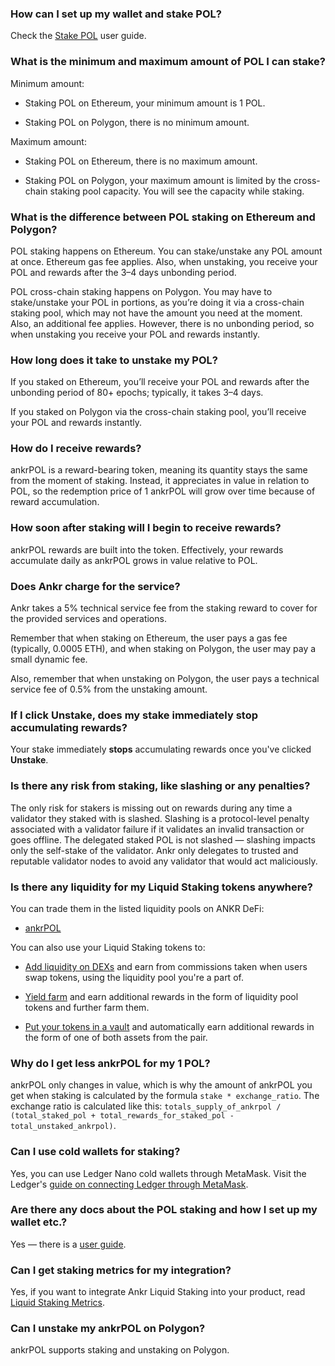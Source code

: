 ### How can I set up my wallet and stake POL?

Check the [Stake POL](https://www.ankr.com/docs/staking/liquid-staking/pol/stake/) user guide.

### What is the minimum and maximum amount of POL I can stake?

Minimum amount:

* Staking POL on Ethereum, your minimum amount is 1 POL.

* Staking POL on Polygon, there is no minimum amount.

Maximum amount:

* Staking POL on Ethereum, there is no maximum amount.

* Staking POL on Polygon, your maximum amount is limited by the cross-chain staking pool capacity. You will see the capacity while staking.

### What is the difference between POL staking on Ethereum and Polygon?

POL staking happens on Ethereum. You can stake/unstake any POL amount at once. Ethereum gas fee applies. Also, when unstaking, you receive your POL and rewards after the 3–4 days unbonding period.  

  

POL cross-chain staking happens on Polygon. You may have to stake/unstake your POL in portions, as you’re doing it via a cross-chain staking pool, which may not have the amount you need at the moment. Also, an additional fee applies. However, there is no unbonding period, so when unstaking you receive your POL and rewards instantly.

### How long does it take to unstake my POL?

If you staked on Ethereum, you’ll receive your POL and rewards after the unbonding period of 80+ epochs; typically, it takes 3–4 days.  

  

If you staked on Polygon via the cross-chain staking pool, you’ll receive your POL and rewards instantly.

### How do I receive rewards?

ankrPOL is a reward-bearing token, meaning its quantity stays the same from the moment of staking. Instead, it appreciates in value in relation to POL, so the redemption price of 1 ankrPOL will grow over time because of reward accumulation.

### How soon after staking will I begin to receive rewards?

ankrPOL rewards are built into the token. Effectively, your rewards accumulate daily as ankrPOL grows in value relative to POL.

### Does Ankr charge for the service?

Ankr takes a 5% technical service fee from the staking reward to cover for the provided services and operations.   

Remember that when staking on Ethereum, the user pays a gas fee (typically, 0.0005 ETH), and when staking on Polygon, the user may pay a small dynamic fee.  

Also, remember that when unstaking on Polygon, the user pays a technical service fee of 0.5% from the unstaking amount.

### If I click Unstake, does my stake immediately stop accumulating rewards?

Your stake immediately **stops** accumulating rewards once you've clicked **Unstake**.

### Is there any risk from staking, like slashing or any penalties?

The only risk for stakers is missing out on rewards during any time a validator they staked with is slashed. Slashing is a protocol-level penalty associated with a validator failure if it validates an invalid transaction or goes offline. The delegated staked POL is not slashed — slashing impacts only the self-stake of the validator. Ankr only delegates to trusted and reputable validator nodes to avoid any validator that would act maliciously.

### Is there any liquidity for my Liquid Staking tokens anywhere?

You can trade them in the listed liquidity pools on ANKR DeFi:

* [ankrPOL](https://www.ankr.com/staking/defi/?assets=ankrPOL)

You can also use your Liquid Staking tokens to:

* [Add liquidity on DEXs](https://www.ankr.com/docs/defi/liquidity-pools/) and earn from commissions taken when users swap tokens, using the liquidity pool you're a part of.

* [Yield farm](https://www.ankr.com/docs/defi/yield-farming/) and earn additional rewards in the form of liquidity pool tokens and further farm them.

* [Put your tokens in a vault](https://www.ankr.com/docs/defi/vaults/) and automatically earn additional rewards in the form of one of both assets from the pair.

### Why do I get less ankrPOL for my 1 POL?

ankrPOL only changes in value, which is why the amount of ankrPOL you get when staking is calculated by the formula `stake * exchange_ratio`. The exchange ratio is calculated like this: `totals_supply_of_ankrpol / (total_staked_pol + total_rewards_for_staked_pol - total_unstaked_ankrpol)`.

### Can I use cold wallets for staking?

Yes, you can use Ledger Nano cold wallets through MetaMask. Visit the Ledger's [guide on connecting Ledger through MetaMask](https://www.ledger.com/academy/security/the-safest-way-to-use-metamask).

### Are there any docs about the POL staking and how I set up my wallet etc.?

Yes — there is a [user guide](https://www.ankr.com/docs/liquid-staking/pol/stake/).

### Can I get staking metrics for my integration?

Yes, if you want to integrate Ankr Liquid Staking into your product, read [Liquid Staking Metrics](https://www.ankr.com/docs/staking-for-developers/restful-api/staking-metrics/).

### Can I unstake my ankrPOL on Polygon?

ankrPOL supports staking and unstaking on Polygon.
